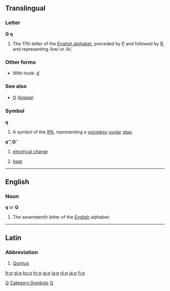 {{see|Q}}
==Translingual==
===Letter===
'''Q''' '''q'''

#The 17th letter of the [[Wiktionary:About Roman script|English alphabet]], preceded by [[P]] and followed by [[R]], and representing /kw/ or /k/.

===Other forms===
*With hook: [[ʠ]]

===See also===
*[[Ϙ]] ([[koppa]])

===Symbol===
'''q'''
#A symbol of the [[IPA]], representing a [[voiceless]] [[uvular]] [[stop]].

'''''q''''', '''''Q'''''
#{{physics}} [[electrical charge]]
#{{physics}} [[heat]]

----

==English==

{{rank|worse|safe|main|979|q|greatly|floor|example}}

===Noun===
'''q''' or '''Q''' 

# The seventeenth letter of the [[English]] alphabet.

----

==Latin==
===Abbreviation===
#[[Quintus]]

[[Category:Latin letters|Q]]
[[Category:Symbols]]
[[Category:IPA symbols|Q]]

[[fr:q]]
[[gl:q]]
[[ko:q]]
[[hr:q]]
[[ia:q]]
[[la:q]]
[[nl:q]]
[[ja:q]]
[[fi:q]]